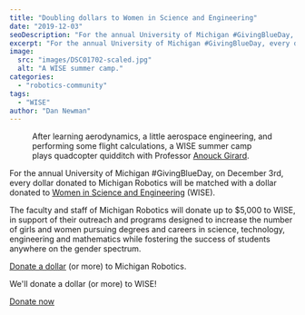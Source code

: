 ```yaml
---
title: "Doubling dollars to Women in Science and Engineering"
date: "2019-12-03"
seoDescription: "For the annual University of Michigan #GivingBlueDay, every dollar donated to Michigan Robotics will be matched with a dollar donated to WISE."
excerpt: "For the annual University of Michigan #GivingBlueDay, every dollar donated to Michigan Robotics will be matched with a dollar donated to WISE."
image:
  src: "images/DSC01702-scaled.jpg"
  alt: "A WISE summer camp."
categories:
  - "robotics-community"
tags:
  - "WISE"
author: "Dan Newman"
---
```


<figure>

<figcaption>

After learning aerodynamics, a little aerospace engineering, and performing some flight calculations, a WISE summer camp plays quadcopter quidditch with Professor [Anouck Girard](https://2024.robotics.umich.edu/profile/anouck-girard/).

</figcaption>



</figure>

For the annual University of Michigan #GivingBlueDay, on December 3rd, every dollar donated to Michigan Robotics will be matched with a dollar donated to [Women in Science and Engineering](http://wise.umich.edu) (WISE).

The faculty and staff of Michigan Robotics will donate up to $5,000 to WISE, in support of their outreach and programs designed to increase the number of girls and women pursuing degrees and careers in science, technology, engineering and mathematics while fostering the success of students anywhere on the gender spectrum.

[Donate a dollar](https://leadersandbest.umich.edu/find/#!/give/basket/fund/329460) (or more) to Michigan Robotics.

We'll donate a dollar (or more) to WISE!



[Donate now](https://leadersandbest.umich.edu/find/#!/give/basket/fund/329460)
